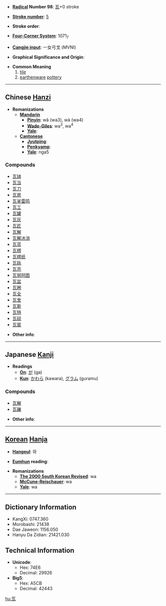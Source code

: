* '''[[Wiktionary:Chinese radical index| Radical]] Number 98''': [[Wiktionary:Chinese radical index 瓦|瓦]]+0 stroke

* '''[[Wiktionary:Chinese total strokes index|Stroke number]]''': [[Wiktionary:Chinese total strokes index 5|5]]

* '''Stroke order''': 

* '''[[Wiktionary:Chinese four corner index|Four-Corner System]]''': 1071<sub>7</sub>

* '''[[Wiktionary:Chinese Cangjie index|Cangjie input]]''': 一女弓戈 (MVNI)

* '''Graphical Significance and Origin''': 

* '''Common Meaning'''
*# [[tile]]
*# [[earthenware]] [[pottery]]

----

== Chinese [[Hanzi]] ==

* '''Romanizations'''
** '''[[Mandarin]]'''
*** '''[[Pinyin]]''': wǎ (wa3), wà (wa4)
*** '''[[Wade-Giles]]''': wa<sup>3</sup>, wa<sup>4</sup>
*** '''[[Yale]]''': 
** '''[[Cantonese]]'''
*** '''[[Jyutping]]''':
*** '''[[Penkyamp]]''': 
*** '''[[Yale]]''': nga5

===Compounds===
*[[瓦钵]]
*[[瓦当]]
*[[瓦刀]]
*[[瓦房]]
*[[瓦釜雷鸣]]
*[[瓦工]]
*[[瓦罐]]
*[[瓦灰]]
*[[瓦匠]]
*[[瓦解]]
*[[瓦解冰消]]
*[[瓦蓝]]
*[[瓦楞]]
*[[瓦楞纸]]
*[[瓦砾]]
*[[瓦亮]]
*[[瓦努阿图]]
*[[瓦盆]]
*[[瓦圈]]
*[[瓦全]]
*[[瓦舍]]
*[[瓦斯]]
*[[瓦特]]
*[[瓦砚]]
*[[瓦窑]]

* '''Other info''': 

----

== Japanese [[Kanji]] ==

* '''Readings'''
** '''[[On]]''': [[が]] (ga)
** '''[[Kun]]''': [[かわら]] (kawara), [[グラム]] (guramu)

===Compounds===
*[[瓦解]]
*[[瓦礫]]

* '''Other info''':  

----

== [[Korean]] [[Hanja]] ==

* '''[[Hangeul]]''': 와

* '''[[Eumhun]] reading''': 

* '''Romanizations'''
** '''[[The 2000 South Korean Revised Romanization|The 2000 South Korean Revised]]''': wa
** '''[[McCune-Reischauer]]''': wa
** '''[[Yale]]''': wa

----

== Dictionary Information ==

* KangXi: 0747.360
* Morobashi: 21438
* Dae Jaweon: 1156.050
* Hanyu Da Zidian: 21421.030

== Technical Information ==

* '''Unicode''':
** Hex: 74E6
** Decimal: 29926
* '''Big5''':
** Hex: A5CB
** Decimal: 42443

[[hu:瓦]]